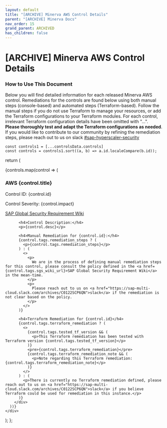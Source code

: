 ```yaml
---
layout: default
title: "[ARCHIVE] Minerva AWS Control Details"
parent: "[ARCHIVE] Minerva Docs"
nav_order: 15
grand_parent: ARCHIVED
has_children: false
---
```


# [ARCHIVE] Minerva AWS Control Details

### How to Use This Document

Below you will find detailed information for each released Minerva AWS control. Remediations for the controls are found below using both manual steps (console-based) and automated steps (Terraform-based). Follow the manual steps if you do not use Terraform to manage your resources, or add the Terraform configurations to your Terraform modules. For each control, irrelevant Terraform configuration details have been omitted with "...". **Please thoroughly test and adapt the Terraform configurations as needed**. If you would like to contribute to our community by refining the remediation steps, please reach out to us on slack [#sap-hyperscaler-security](https://sap-multi-cloud.slack.com/archives/C0122SCP6QN)

    const controls1 = [...controlsData.controls]
    const controls = controls1.sort((a, b) => a.id.localeCompare(b.id));

return (

<div>
{controls.map(control => (
<div key={control.id}>
<h3>AWS {control.title}</h3>
<p>Control ID: {control.id}</p>
<p>Control Severity: {control.impact}</p>
<p><a href={control.tags.sgs_wiki_url}>SAP Global Security Requirement Wiki</a></p>

          <h4>Control Description:</h4>
          <p>{control.desc}</p>

          <h4>Manual Remediation for {control.id}:</h4>
          {control.tags.remediation_steps ? (
            <p>{control.tags.remediation_steps}</p>
          ) : (
            <>
              <p>
                We are in the process of defining manual remediation steps for this control, please consult the policy defined in the <a href={control.tags.sgs_wiki_url}>SAP Global Security Requirement Wiki</a> in the mean-time.
              </p>
              <p>
                Please reach out to us on <a href="https://sap-multi-cloud.slack.com/archives/C0122SCP6QN">slack</a> if the remediation is not clear based on the policy.
              </p>
            </>
          )}

          <h4>Terraform Remediation for {control.id}</h4>
          {control.tags.terraform_remediation ? (
            <>
              {control.tags.tested_tf_version && (
                <p>This Terraform remediation has been tested with Terraform version {control.tags.tested_tf_version}</p>
              )}
              <pre>{control.tags.terraform_remediation}</pre>
              {control.tags.terraform_remediation_note && (
                <p>Note regarding this Terraform remediation: {control.tags.terraform_remediation_note}</p>
              )}
            </>
          ) : (
            <p>There is currently no Terraform remediation defined, please reach out to us on <a href="https://sap-multi-cloud.slack.com/archives/C0122SCP6QN">slack</a> if you believe Terraform could be used for remediation in this instance.</p>
          )}
        </div>
      ))}
    </div>

);
};

<ControlsComponent />
